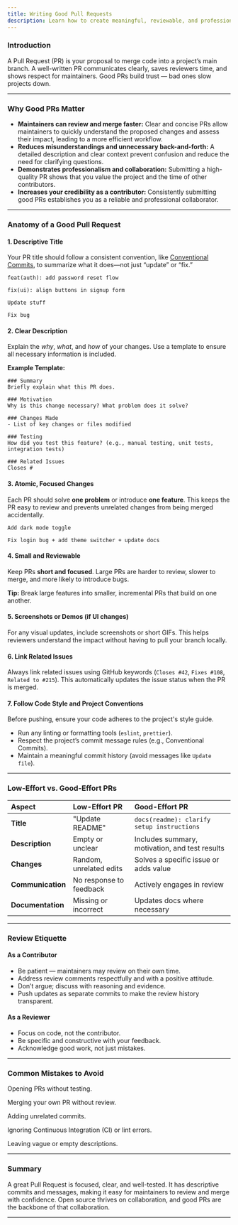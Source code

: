 ```yaml
---
title: Writing Good Pull Requests
description: Learn how to create meaningful, reviewable, and professional pull requests that make collaboration easier and increase your chances of merging successfully.
---
```



### Introduction

A Pull Request (PR) is your proposal to merge code into a project’s main branch. A well-written PR communicates clearly, saves reviewers time, and shows respect for maintainers. Good PRs build trust — bad ones slow projects down.

-----

### Why Good PRs Matter

  * **Maintainers can review and merge faster:** Clear and concise PRs allow maintainers to quickly understand the proposed changes and assess their impact, leading to a more efficient workflow.
  * **Reduces misunderstandings and unnecessary back-and-forth:** A detailed description and clear context prevent confusion and reduce the need for clarifying questions.
  * **Demonstrates professionalism and collaboration:** Submitting a high-quality PR shows that you value the project and the time of other contributors.
  * **Increases your credibility as a contributor:** Consistently submitting good PRs establishes you as a reliable and professional collaborator.

-----

### Anatomy of a Good Pull Request

#### 1\. **Descriptive Title**

Your PR title should follow a consistent convention, like [Conventional Commits](https://www.conventionalcommits.org/en/v1.0.0/), to summarize what it does—not just “update” or “fix.”

<CircleCheck className="inline h-4 w-4 text-green-500" /> `feat(auth): add password reset flow`

<CircleCheck className="inline h-4 w-4 text-green-500" /> `fix(ui): align buttons in signup form`

<CircleX className="inline h-4 w-4 text-red-500" /> `Update stuff`

<CircleX className="inline h-4 w-4 text-red-500" /> `Fix bug`

#### 2\. **Clear Description**

Explain the *why*, *what*, and *how* of your changes. Use a template to ensure all necessary information is included.

**Example Template:**

```text
### Summary
Briefly explain what this PR does.

### Motivation
Why is this change necessary? What problem does it solve?

### Changes Made
- List of key changes or files modified

### Testing
How did you test this feature? (e.g., manual testing, unit tests, integration tests)

### Related Issues
Closes #
```

#### 3\. **Atomic, Focused Changes**

Each PR should solve **one problem** or introduce **one feature**. This keeps the PR easy to review and prevents unrelated changes from being merged accidentally.

<CircleCheck className="inline h-4 w-4 text-green-500" /> `Add dark mode toggle`

<CircleX className="inline h-4 w-4 text-red-500" /> `Fix login bug + add theme switcher + update docs`

#### 4\. **Small and Reviewable**

Keep PRs **short and focused**. Large PRs are harder to review, slower to merge, and more likely to introduce bugs.

**Tip:** Break large features into smaller, incremental PRs that build on one another.

#### 5\. **Screenshots or Demos (if UI changes)**

For any visual updates, include screenshots or short GIFs. This helps reviewers understand the impact without having to pull your branch locally.

#### 6\. **Link Related Issues**

Always link related issues using GitHub keywords (`Closes #42`, `Fixes #108`, `Related to #215`). This automatically updates the issue status when the PR is merged.

#### 7\. **Follow Code Style and Project Conventions**

Before pushing, ensure your code adheres to the project's style guide.

  * Run any linting or formatting tools (`eslint`, `prettier`).
  * Respect the project’s commit message rules (e.g., Conventional Commits).
  * Maintain a meaningful commit history (avoid messages like `Update file`).

-----

### Low-Effort vs. Good-Effort PRs

| Aspect | Low-Effort PR | Good-Effort PR |
| :--- | :--- | :--- |
| **Title** | "Update README" | `docs(readme): clarify setup instructions` |
| **Description**| Empty or unclear | Includes summary, motivation, and test results |
| **Changes**| Random, unrelated edits | Solves a specific issue or adds value |
| **Communication**| No response to feedback | Actively engages in review |
| **Documentation**| Missing or incorrect | Updates docs where necessary |

-----

### Review Etiquette

#### As a Contributor

  * Be patient — maintainers may review on their own time.
  * Address review comments respectfully and with a positive attitude.
  * Don’t argue; discuss with reasoning and evidence.
  * Push updates as separate commits to make the review history transparent.

#### As a Reviewer

  * Focus on code, not the contributor.
  * Be specific and constructive with your feedback.
  * Acknowledge good work, not just mistakes.

-----

### Common Mistakes to Avoid

<CircleX className="inline h-4 w-4 text-red-500" /> Opening PRs without testing.

<CircleX className="inline h-4 w-4 text-red-500" /> Merging your own PR without review.

<CircleX className="inline h-4 w-4 text-red-500" /> Adding unrelated commits.

<CircleX className="inline h-4 w-4 text-red-500" /> Ignoring Continuous Integration (CI) or lint errors.

<CircleX className="inline h-4 w-4 text-red-500" /> Leaving vague or empty descriptions.

-----

### Summary

A great Pull Request is focused, clear, and well-tested. It has descriptive commits and messages, making it easy for maintainers to review and merge with confidence. Open source thrives on collaboration, and good PRs are the backbone of that collaboration.

-----

<ContributorTracker docPath="get-started/4-writing-good-prs.mdx" />
